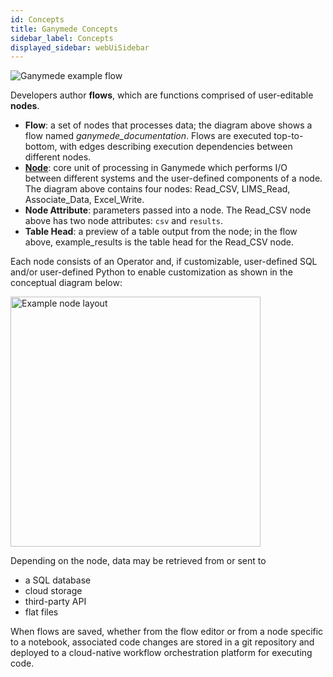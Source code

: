 ```yaml
---
id: Concepts
title: Ganymede Concepts
sidebar_label: Concepts
displayed_sidebar: webUiSidebar
---
```


![Ganymede example flow](https://ganymede-bio.mo.cloudinary.net/apiServer/FlowImageExpanded_20230531.png)

Developers author **flows**, which are functions comprised of user-editable **nodes**.

- **Flow**: a set of nodes that processes data; the diagram above shows a flow named _ganymede_documentation_.  Flows are executed top-to-bottom, with edges describing execution dependencies between different nodes.  
- [**Node**](./nodes/Overview.md): core unit of processing in Ganymede which performs I/O between different systems and the user-defined components of a node.  The diagram above contains four nodes: Read_CSV, LIMS_Read, Associate_Data, Excel_Write.
- **Node Attribute**: parameters passed into a node.  The Read_CSV node above has two node attributes: `csv` and `results`.
- **Table Head**: a preview of a table output from the node; in the flow above, example_results is the table head for the Read_CSV node.

Each node consists of an Operator and, if customizable, user-defined SQL and/or user-defined Python to enable customization as shown in the conceptual diagram below:

<div class="text--center">
  <img width="400" alt="Example node layout" src="https://ganymede-bio.mo.cloudinary.net/apiServer/Operator_Conceptual_Layout_20230108.png" />
</div>

Depending on the node, data may be retrieved from or sent to 
  - a SQL database
  - cloud storage 
  - third-party API 
  - flat files

When flows are saved, whether from the flow editor or from a node specific to a notebook, associated code changes are stored in a git repository and deployed to a cloud-native workflow orchestration platform for executing code.  
  
